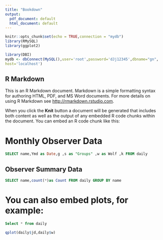 ```yaml
---
title: "Bookdown"
output:
  pdf_document: default
  html_document: default
---
```


```r
knitr::opts_chunk$set(echo = TRUE,connection = "mydb")
library(RMySQL)
library(ggplot2)

library(DBI)
mydb <- dbConnect(MySQL(),user='root',password='dJj12345',dbname="gn",
host='localhost')
```

## R Markdown

This is an R Markdown document. Markdown is a simple formatting syntax for authoring HTML, PDF, and MS Word documents. For more details on using R Markdown see <http://rmarkdown.rstudio.com>.

When you click the **Knit** button a document will be generated that includes both content as well as the output of any embedded R code chunks within the document. You can embed an R code chunk like this:

# Monthly Observer Data
```sql
SELECT name,Ymd as Date,g ,s as "Groups" ,w as Wolf ,k FROM daily
```

## Observer Summary Data
```sql
SELECT name,count(*)as Count FROM daily GROUP BY name
```

# You can also embed plots, for example:
```sql
Select * from daily
```
```r
qplot(daily$jd,daily$w)
```


